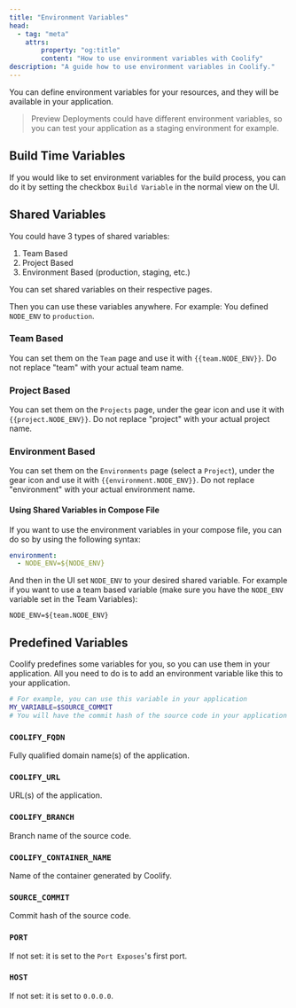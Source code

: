 ```yaml
---
title: "Environment Variables"
head:
  - tag: "meta"
    attrs:
        property: "og:title"
        content: "How to use environment variables with Coolify"
description: "A guide how to use environment variables in Coolify."
---
```


You can define environment variables for your resources, and they will be available in your application.

> Preview Deployments could have different environment variables, so you can test your application as a staging environment for example.

## Build Time Variables

If you would like to set environment variables for the build process, you can do it by setting the checkbox `Build Variable` in the normal view on the UI.

## Shared Variables

You could have 3 types of shared variables:

1. Team Based
2. Project Based
3. Environment Based (production, staging, etc.)

You can set shared variables on their respective pages.

Then you can use these variables anywhere. For example: You defined `NODE_ENV` to `production`.

### Team Based

You can set them on the `Team` page and use it with `{{team.NODE_ENV}}`. Do not replace "team" with your actual team name.

### Project Based

You can set them on the `Projects` page, under the gear icon and use it with `{{project.NODE_ENV}}`. Do not replace "project" with your actual project name.

### Environment Based

You can set them on the `Environments` page (select a `Project`), under the gear icon and use it with `{{environment.NODE_ENV}}`. Do not replace "environment" with your actual environment name.

#### Using Shared Variables in Compose File
If you want to use the environment variables in your compose file, you can do so by using the following syntax:

```yaml
environment:
  - NODE_ENV=${NODE_ENV}
```
And then in the UI set `NODE_ENV` to your desired shared variable. For example if you want to use a team based variable (make sure you have the `NODE_ENV` variable set in the Team Variables):
```
NODE_ENV=${team.NODE_ENV}
```

## Predefined Variables

Coolify predefines some variables for you, so you can use them in your application. All you need to do is to add an environment variable like this to your application.

```bash
# For example, you can use this variable in your application
MY_VARIABLE=$SOURCE_COMMIT
# You will have the commit hash of the source code in your application as an environment variable in MY_VARIABLE
```

### `COOLIFY_FQDN`

Fully qualified domain name(s) of the application.

### `COOLIFY_URL`

URL(s) of the application.

### `COOLIFY_BRANCH`

Branch name of the source code.

### `COOLIFY_CONTAINER_NAME`

Name of the container generated by Coolify.

### `SOURCE_COMMIT`

Commit hash of the source code.

### `PORT`

If not set: it is set to the `Port Exposes`'s first port.

### `HOST`

If not set: it is set to `0.0.0.0`.

